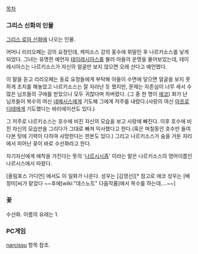 [[목차]]

=== 그리스 신화의 인물 ===
[[그리스 로마 신화]]에 나오는 인물. 

어머니 리리오페는 강의 요정인데, 케피소스 강의 홍수에 휘말린 후 나르키소스를 낳게 되었다. 그녀는 유명한 예언자 [[테이레시아스]]를 불러 아들의 운명을 물어보았는데, 테이레시아스는 나르키소스가 자신의 얼굴만 보지 않으면 오래 산다고 예언했다. 

이 말을 듣고 리리오페는 동료 요정들에게 부탁해 아들이 수면에 닿으면 얼굴을 보지 못하게 조치를 해놓았고 나르키소스는 잘 자라난 듯 했지만, 문제는 자존심이 너무 세서 수많은 님프들의 구애를 받았으나 모두 귀찮다며 차버렸다. (그 중 한 명이 [[에코]]) 화가 난 님프들이 복수의 여신 [[네메시스]]에게 기도해 그에게 저주를 내렸다.(사랑의 여신 [[아프로디테]]에게 기도했다는 바리에이션도 있다.)

그 저주로 나르키소스는 호수에 비친 자신의 모습을 보고 사랑에 빠진다. 이후 호수에 비친 자신의 모습만을 그리다가 그대로 빠져 익사했다고 한다.(혹은 며칠동안 호수만 들여다본 탓에 기력이 다하여 사망한다는 판본도 있다.) 그리고 나르키소스가 숨을 거둔 자리에서 피어난 꽃이 바로 수선화라고 한다.

자기자신에게 애착을 가진다는 뜻의 '[[나르시시즘]]' 이라는 말은 나르키소스의 영어이름인 나르시스에서 따왔다.

[올림포스 가디언] 에서도 이 일화가 나온다.
성우는 [김영선][* 참고로 애코 성우는 [배정미]씨가 맡았다 ~~후에[wiki:"데스노트" 다음작품]에서 복수를 하는데....~~]
=== 꽃 ===
수선화. 이름의 유래는 1.

=== PC게임 ===
[[narcissu]] 항목 참조.
